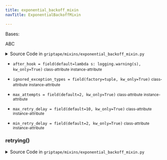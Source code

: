 ```yaml
---
title: exponential_backoff_mixin
navTitle: ExponentialBackoffMixin

---
```


<span id="griptape.mixins.exponential_backoff_mixin.ExponentialBackoffMixin"></span>

Bases:

<span title="abc.ABC">ABC</span>

<details><summary>Source Code in <code>griptape&#47;mixins&#47;exponential_backoff_mixin.py</code></summary>

```python
@define(slots=False)
class ExponentialBackoffMixin(ABC):
    min_retry_delay: float = field(default=2, kw_only=True)
    max_retry_delay: float = field(default=10, kw_only=True)
    max_attempts: int = field(default=2, kw_only=True)
    after_hook: Callable = field(default=lambda s: logging.warning(s), kw_only=True)
    ignored_exception_types: tuple[type[Exception], ...] = field(factory=tuple, kw_only=True)

    def retrying(self) -> Retrying:
        return Retrying(
            wait=wait_exponential(min=self.min_retry_delay, max=self.max_retry_delay),
            retry=retry_if_not_exception_type(self.ignored_exception_types),
            stop=stop_after_attempt(self.max_attempts),
            reraise=True,
            after=self.after_hook,
        )
```

</details>

-   `after_hook = field(default=lambda s: logging.warning(s), kw_only=True)` <small>class-attribute</small> <small>instance-attribute</small>  <span id="griptape.mixins.exponential_backoff_mixin.ExponentialBackoffMixin.after_hook"></span> 

-   `ignored_exception_types = field(factory=tuple, kw_only=True)` <small>class-attribute</small> <small>instance-attribute</small>  <span id="griptape.mixins.exponential_backoff_mixin.ExponentialBackoffMixin.ignored_exception_types"></span> 

-   `max_attempts = field(default=2, kw_only=True)` <small>class-attribute</small> <small>instance-attribute</small>  <span id="griptape.mixins.exponential_backoff_mixin.ExponentialBackoffMixin.max_attempts"></span> 

-   `max_retry_delay = field(default=10, kw_only=True)` <small>class-attribute</small> <small>instance-attribute</small>  <span id="griptape.mixins.exponential_backoff_mixin.ExponentialBackoffMixin.max_retry_delay"></span> 

-   `min_retry_delay = field(default=2, kw_only=True)` <small>class-attribute</small> <small>instance-attribute</small>  <span id="griptape.mixins.exponential_backoff_mixin.ExponentialBackoffMixin.min_retry_delay"></span> 

<span id="griptape.mixins.exponential_backoff_mixin.ExponentialBackoffMixin.retrying"></span>

### retrying()

<details><summary>Source Code in <code>griptape&#47;mixins&#47;exponential_backoff_mixin.py</code></summary>

```python
def retrying(self) -> Retrying:
    return Retrying(
        wait=wait_exponential(min=self.min_retry_delay, max=self.max_retry_delay),
        retry=retry_if_not_exception_type(self.ignored_exception_types),
        stop=stop_after_attempt(self.max_attempts),
        reraise=True,
        after=self.after_hook,
    )
```

</details>
